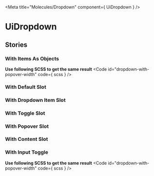 
<Meta
  title="Molecules/Dropdown"
  component={ UiDropdown }
/>

# UiDropdown
<Primary />
<ArgsTable />

## Stories
### With Items As Objects
<Canvas>
  <Story id="molecules-dropdown--with-items-as-objects"/>
</Canvas>

**Use following SCSS to get the same result**
<Code
  id="dropdown-with-popover-width"
  code={ scss }
/>

### With Default Slot
<Canvas>
  <Story id="molecules-dropdown--with-default-slot"/>
</Canvas>

### With Dropdown Item Slot
<Canvas>
  <Story id="molecules-dropdown--with-dropdown-item-slot"/>
</Canvas>

### With Toggle Slot
<Canvas>
  <Story id="molecules-dropdown--with-toggle-slot"/>
</Canvas>

### With Popover Slot
<Canvas>
  <Story id="molecules-dropdown--with-popover-slot"/>
</Canvas>

### With Content Slot
<Canvas>
  <Story id="molecules-dropdown--with-content-slot"/>
</Canvas>

### With Input Toggle
<Canvas>
  <Story id="molecules-dropdown--with-items-as-objects"/>
</Canvas>

**Use following SCSS to get the same result**
<Code
  id="dropdown-with-popover-width"
  code={ scss }
/>
